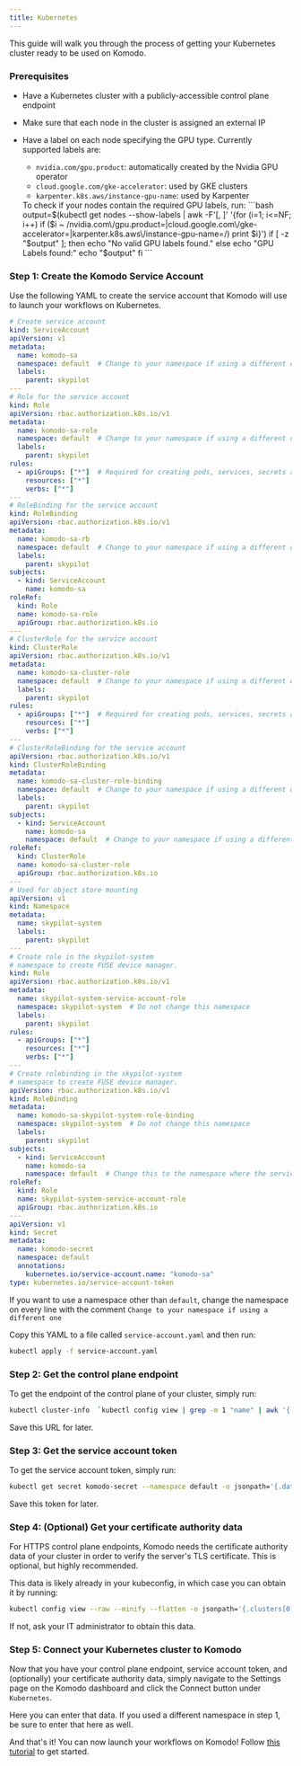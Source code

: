 ```yaml
---
title: Kubernetes
---
```


This guide will walk you through the process of getting your Kubernetes cluster ready to be used on Komodo.

### Prerequisites

* Have a Kubernetes cluster with a publicly-accessible control plane endpoint
* Make sure that each node in the cluster is assigned an external IP
* Have a label on each node specifying the GPU type. Currently supported labels are:
    * `nvidia.com/gpu.product`: automatically created by the Nvidia GPU operator
    * `cloud.google.com/gke-accelerator`: used by GKE clusters
    * `karpenter.k8s.aws/instance-gpu-name`: used by Karpenter

    <Tip>
    To check if your nodes contain the required GPU labels, run:
    ```bash
    output=$(kubectl get nodes --show-labels | awk -F'[, ]' '{for (i=1; i<=NF; i++) if ($i ~ /nvidia.com\/gpu.product=|cloud.google.com\/gke-accelerator=|karpenter.k8s.aws\/instance-gpu-name=/) print $i}')
    if [ -z "$output" ]; then
    echo "No valid GPU labels found."
    else
    echo "GPU Labels found:"
    echo "$output"
    fi
    ```
    </Tip>

### Step 1: Create the Komodo Service Account

Use the following YAML to create the service account that Komodo will use to launch your workflows on Kubernetes.

```yaml
# Create service account
kind: ServiceAccount
apiVersion: v1
metadata:
  name: komodo-sa 
  namespace: default  # Change to your namespace if using a different one.
  labels:
    parent: skypilot
---
# Role for the service account
kind: Role
apiVersion: rbac.authorization.k8s.io/v1
metadata:
  name: komodo-sa-role
  namespace: default  # Change to your namespace if using a different one.
  labels:
    parent: skypilot
rules:
  - apiGroups: ["*"]  # Required for creating pods, services, secrets and other necessary resources in the namespace.
    resources: ["*"]
    verbs: ["*"]
---
# RoleBinding for the service account
kind: RoleBinding
apiVersion: rbac.authorization.k8s.io/v1
metadata:
  name: komodo-sa-rb
  namespace: default  # Change to your namespace if using a different one.
  labels:
    parent: skypilot
subjects:
  - kind: ServiceAccount
    name: komodo-sa  
roleRef:
  kind: Role
  name: komodo-sa-role 
  apiGroup: rbac.authorization.k8s.io
---
# ClusterRole for the service account
kind: ClusterRole
apiVersion: rbac.authorization.k8s.io/v1
metadata:
  name: komodo-sa-cluster-role
  namespace: default  # Change to your namespace if using a different one.
  labels:
    parent: skypilot
rules:
  - apiGroups: ["*"]  # Required for creating pods, services, secrets and other necessary resources in the namespace.
    resources: ["*"]
    verbs: ["*"]
---
# ClusterRoleBinding for the service account
apiVersion: rbac.authorization.k8s.io/v1
kind: ClusterRoleBinding
metadata:
  name: komodo-sa-cluster-role-binding
  namespace: default  # Change to your namespace if using a different one.
  labels:
    parent: skypilot
subjects:
  - kind: ServiceAccount
    name: komodo-sa 
    namespace: default  # Change to your namespace if using a different one.
roleRef:
  kind: ClusterRole
  name: komodo-sa-cluster-role
  apiGroup: rbac.authorization.k8s.io
---
# Used for object store mounting
apiVersion: v1
kind: Namespace
metadata:
  name: skypilot-system
  labels:
    parent: skypilot
---
# Create role in the skypilot-system
# namespace to create FUSE device manager.
kind: Role
apiVersion: rbac.authorization.k8s.io/v1
metadata:
  name: skypilot-system-service-account-role 
  namespace: skypilot-system  # Do not change this namespace
  labels:
    parent: skypilot
rules:
  - apiGroups: ["*"]
    resources: ["*"]
    verbs: ["*"]
---
# Create rolebinding in the skypilot-system
# namespace to create FUSE device manager.
apiVersion: rbac.authorization.k8s.io/v1
kind: RoleBinding
metadata:
  name: komodo-sa-skypilot-system-role-binding
  namespace: skypilot-system  # Do not change this namespace
  labels:
    parent: skypilot
subjects:
  - kind: ServiceAccount
    name: komodo-sa 
    namespace: default  # Change this to the namespace where the service account is created
roleRef:
  kind: Role
  name: skypilot-system-service-account-role 
  apiGroup: rbac.authorization.k8s.io
---
apiVersion: v1
kind: Secret
metadata:
  name: komodo-secret
  namespace: default
  annotations:
    kubernetes.io/service-account.name: "komodo-sa"
type: kubernetes.io/service-account-token
```

If you want to use a namespace other than `default`, change the namespace on
every line with the comment `Change to your namespace if using a different one`

Copy this YAML to a file called `service-account.yaml` and then run:

```bash
kubectl apply -f service-account.yaml
```

### Step 2: Get the control plane endpoint

To get the endpoint of the control plane of your cluster, simply run:

```bash
kubectl cluster-info  `kubectl config view | grep -m 1 "name" | awk '{ print $2 }'` | grep "control plane" | awk '{ print $NF }'
```

Save this URL for later.

### Step 3: Get the service account token

To get the service account token, simply run:

```bash
kubectl get secret komodo-secret --namespace default -o jsonpath='{.data.token}' | base64 -d
```

Save this token for later.

### Step 4: (Optional) Get your certificate authority data

For HTTPS control plane endpoints, Komodo needs the certificate authority data of your cluster in order to verify the server's TLS certificate.
This is optional, but highly recommended.

This data is likely already in your kubeconfig, in which case you can obtain it by running:

```bash
kubectl config view --raw --minify --flatten -o jsonpath='{.clusters[0].cluster.certificate-authority-data}'
```

If not, ask your IT administrator to obtain this data.

### Step 5: Connect your Kubernetes cluster to Komodo

Now that you have your control plane endpoint, service account token, and (optionally) your certificate authority data,
simply navigate to the Settings page on the Komodo dashboard and click the Connect button under `Kubernetes`. 

Here you can enter that data. If you used a different namespace in step 1, be sure to enter that here as well.

And that's it! You can now launch your workflows on Komodo! Follow [this tutorial](../../quickstart) to get started.